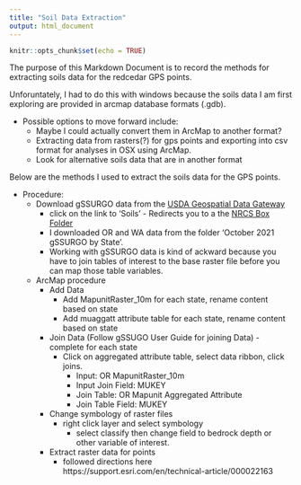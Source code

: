 ```yaml
---
title: "Soil Data Extraction"
output: html_document
---
```


```r
knitr::opts_chunk$set(echo = TRUE)
```

The purpose of this Markdown Document is to record the methods for extracting soils data for the redcedar GPS points.

Unforuntately, I had to do this with windows because the soils data I am first exploring are provided in arcmap database formats (.gdb). 

* Possible options to move forward include: 
  + Maybe I could actually convert them in ArcMap to another format? 
  + Extracting data from rasters(?) for gps points and exporting into csv format for analyses in OSX using ArcMap.
  + Look for alternative soils data that are in another format
  
Below are the methods I used to extract the soils data for the GPS points.

* Procedure:
  + Download gSSURGO data from the [USDA Geospatial Data Gateway](https://gdg.sc.egov.usda.gov/GDGHome_DirectDownLoad.aspx)
    + click on the link to 'Soils' - Redirects you to a the [NRCS Box Folder](https://nrcs.app.box.com/v/soils)
    + I downloaded OR and WA data from the folder 'October 2021 gSSURGO by State'.
    + Working with gSSURGO data is kind of ackward because you have to join tables of interest to the base raster file before you can map those table variables.
  + ArcMap procedure 
      + Add Data
          + Add MapunitRaster_10m for each state, rename content based on state
          + Add muaggatt attribute table for each state, rename content based on state
      + Join Data (Follow gSSUGO User Guide for joining Data) - complete for each state
          + Click on aggregated attribute table, select data ribbon, click joins.
            + Input: OR MapunitRaster_10m
            + Input Join Field: MUKEY
            + Join Table: OR Mapunit Aggregated Attribute
            + Join Table Field: MUKEY
      + Change symbology of raster files
          + right click layer and select symbology
            + select classify then change field to bedrock depth or other variable of interest.
      + Extract raster data for points
          + followed directions here https://support.esri.com/en/technical-article/000022163
          
    
    
    
    